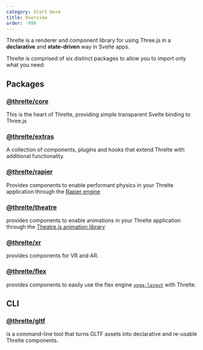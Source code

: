 ```yaml
---
category: Start Here
title: Overview
order: -999
---
```


Threlte is a renderer and component library for using Three.js in a **declarative** and **state-driven** way in Svelte apps.

Threlte is comprised of six distinct packages to allow you to import only what you need:

## Packages

### [@threlte/core](/docs/reference/core/getting-started)

This is the heart of Threlte, providing simple transparent Svelte binding to Three.js

### [@threlte/extras](/docs/reference/extras/getting-started)

A collection of components, plugins and hooks that extend Threlte with additional functionality.

### [@threlte/rapier](/docs/reference/rapier/getting-started)

Provides components to enable performant physics in your Threlte application through the [Rapier engine](https://rapier.rs/)

### [@threlte/theatre](/docs/reference/theatre/getting-started)

provides components to enable animations in your Threlte application through the [Theatre.js animation library](https://www.theatrejs.com/)

### [@threlte/xr](/docs/reference/xr/getting-started)

provides components for VR and AR.

### [@threlte/flex](/docs/reference/flex/getting-started)

provides components to easily use the flex engine [`yoga-layout`](https://yogalayout.com/) with Threlte.

## CLI

### [@threlte/gltf](/docs/reference/gltf/getting-started)

is a command-line tool that turns GLTF assets into declarative and re-usable Threlte components.
